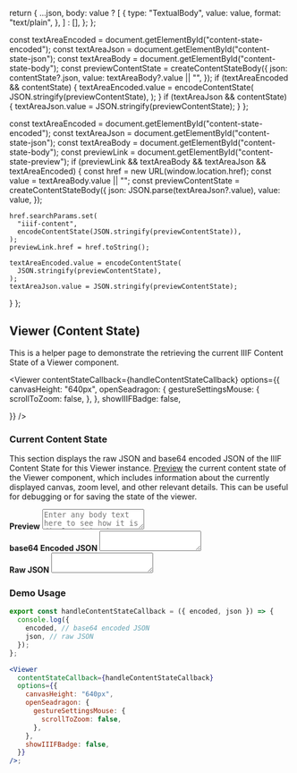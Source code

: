 

  return {
    ...json,
    body: value
      ? [
          {
            type: "TextualBody",
            value: value,
            format: "text/plain",
          },
        ]
      : [],
  };
};

  const textAreaEncoded = document.getElementById("content-state-encoded");
  const textAreaJson = document.getElementById("content-state-json");
  const textAreaBody = document.getElementById("content-state-body");
  const previewContentState = createContentStateBody({
    json: contentState?.json,
    value: textAreaBody?.value || "",
  });
  if (textAreaEncoded && contentState) {
    textAreaEncoded.value = encodeContentState(
      JSON.stringify(previewContentState),
    );
  }
  if (textAreaJson && contentState) {
    textAreaJson.value = JSON.stringify(previewContentState);
  }
};

  const textAreaEncoded = document.getElementById("content-state-encoded");
  const textAreaJson = document.getElementById("content-state-json");
  const textAreaBody = document.getElementById("content-state-body");
  const previewLink = document.getElementById("content-state-preview");
  if (previewLink && textAreaBody && textAreaJson && textAreaEncoded) {
    const href = new URL(window.location.href);
    const value = textAreaBody.value || "";
    const previewContentState = createContentStateBody({
      json: JSON.parse(textAreaJson?.value),
      value: value,
    });

    href.searchParams.set(
      "iiif-content",
      encodeContentState(JSON.stringify(previewContentState)),
    );
    previewLink.href = href.toString();

    textAreaEncoded.value = encodeContentState(
      JSON.stringify(previewContentState),
    );
    textAreaJson.value = JSON.stringify(previewContentState);

}
};

## Viewer (Content State)

This is a helper page to demonstrate the retrieving the current IIIF Content State of a Viewer component.

<CustomManifest placeholder="IIIF Manifest or Collection" />

<Viewer
  contentStateCallback={handleContentStateCallback}
  options={{
    canvasHeight: "640px",
    openSeadragon: {
      gestureSettingsMouse: {
        scrollToZoom: false,
      },
    },
    showIIIFBadge: false,

}}
/>

### Current Content State

This section displays the raw JSON and base64 encoded JSON of the IIIF Content State for this Viewer instance. <a href="#" id="content-state-preview">Preview</a> the current content state of the Viewer component, which
includes information about the currently displayed canvas, zoom level, and other
relevant details. This can be useful for debugging or for saving the state of
the viewer.

<div
  style={{
    display: "flex",
    flexDirection: "row",
    gap: "1rem",
    marginTop: "2rem",
  }}
>
  <div style={{ width: "33.33%" }}>
    <strong>Preview</strong>
    <textarea
      id="content-state-body"
      onChange={handleBodyChange}
      style={{
        background: "#0001",
        borderRadius: "0.5rem",
        width: "100%",
        height: "500px",
        padding: "1rem",
        fontSize: "0.833rem",
        resize: "none",
      }}
      placeholder='Enter any body text here to see how it is displayed in the viewer'
    ></textarea>
  </div>
  <div style={{ width: "33.33%" }}>
    <strong>base64 Encoded JSON</strong>
    <textarea
      id="content-state-encoded"
      style={{
        background: "#0001",
        borderRadius: "0.5rem",
        width: "100%",
        height: "500px",
        padding: "1rem",
        fontSize: "0.833rem",
        resize: "none",
      }}
      readOnly
    ></textarea>

  </div>
  <div style={{ width: "33.33%" }}>
    <strong>Raw JSON</strong>
    <textarea
      id="content-state-json"
      style={{
        background: "#0001",
        borderRadius: "0.5rem",
        width: "100%",
        height: "500px",
        padding: "1rem",
        fontSize: "0.833rem",
        resize: "none",
      }}
      readOnly
    ></textarea>
  </div>
</div>

### Demo Usage

```jsx
export const handleContentStateCallback = ({ encoded, json }) => {
  console.log({
    encoded, // base64 encoded JSON
    json, // raw JSON
  });
};

<Viewer
  contentStateCallback={handleContentStateCallback}
  options={{
    canvasHeight: "640px",
    openSeadragon: {
      gestureSettingsMouse: {
        scrollToZoom: false,
      },
    },
    showIIIFBadge: false,
  }}
/>;
```

